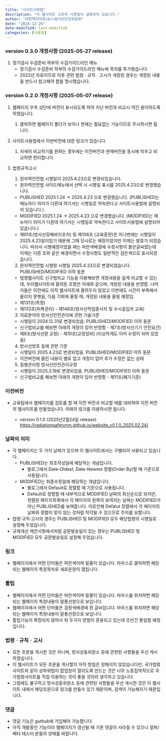 ```yaml
---
title: "사이트사용법"
description: "이 웹사이트 고유의 사용법이 설명되어 있습니다."
author: "대한핵의학회<br>방사선안전위원회"
date: "2024-12-20"
date-modified: last-modified
categories: [사용법]
---
```


### version 0.3.0 개정사항 (2025-05-27 release)

1.  정기검사 수검준비 하부의 수검가이드라인 메뉴
    -   정기검사 수검준비 하부의 수검가이드라인 메뉴에 목차를 추가했습니다.
    -   2022년 자료이므로 이후 관련 법령ㆍ규칙ㆍ고시가 개정된 경우는 개정된 내용을 반드시 참고해야 함을 명시했습니다.

### version 0.2.0 개정사항 (2025-05-07 release)

1.  웹페이지 우측 상단에 버전이 표시되도록 하여 지난 버전과 비교시 약간 용이하도록 하였습니다.

    1)  클릭하면 웹페이지 폴더가 보이나 현재는 필요없는 기능이므로 무시하시면 됩니다.

2.  사이트사용법에서 이번버전에 대한 링크가 있습니다.

    1)  자세히 비교하기를 원하는 경우에는 이전버전과 현재버전을 동시에 띄우고 비교하면 편리합니다.

3.  법령규칙고시

    1)  원자력안전법 시행일이 2025.4.23으로 변경되었습니다.

    -   원자력안전법 사이드메뉴에서 선택 시 시행일 표시를 2025.4.23으로 변경했습니다.
    -   PUBLISHED 2025.1.24 -\> 2025.4.23 으로 변경했습니다. (PUBLISHED는 메뉴마다 의미가 다른데 여기서는 시행일로 약속한다고 사이트사용법에 설명되어 있습니다.)
    -   MODIFIED 2025.1.24 -\> 2025.4.23 으로 변경했습니다. (MODIFIED는 메뉴마다 의미가 다른데 여기서는 시행일로 약속한다고 사이트사용법에 설명되어 있습니다.)
    -   제91조(방사선장해바지조치) 및 제106조 (교육훈련)은 지나번에는 시행일이 2025.4.23일이었기 때문에 그때 당시로는 예정이었지만 이제는 발효가 되었습니다. 따라서 시행예정이었을 때는 파란색배경에 수정사항이 붉은글씨였는데 이제는 다른 조와 같은 배경이면서 수정사항도 일반적인 검은색으로 표시되었습니다.

    2)  원자력안전법 시행령 시행일 2025.4.23으로 변경되었습니다. PUBLISHED/MODIFIED 이하 동문

    -   법령웹사이트 신구법비교 기능을 이용해보면 개정내용을 쉽게 비교할 수 있는데, 우리웹사이트에 올려둔 조항은 아래와 같으며, 개정된 내용을 반영함. 나머지들은 이전에도 아직 웹사이트에 올려두지 않았고 이번에도 시간이 부족해서 올리지 못햇음, 다음 기회에 올릴 때, 개정된 내용을 올릴 예정임.
    -   제131조(측정)
    -   제133조(피폭관리) - 제148조(방사선작업종사자 및 수시출입자 교육)

    3)  의료분야의 방사선안전관리에 관한 기술기준

    -   시행일이 2024.12.31로 변경되었음. PUBLISHED/MODIFIED 이하 동문
    -   신구법비교를 해보면 아래의 개정이 있어 반영함 - 제7조(방사선기기 안전요건)
    -   제8조(방사선량 교정) - 제10조(교정장비) (이상하게도 이미 수정이 되어 있었음)

    4)  방사선방호 등에 관한 기준

    -   시행일이 2025.4.23로 변경되었음. PUBLISHED/MODIFIED 이하 동문
    -   이전버전에 올린 내용이 별로 없고 개정이 없어 추가 수정은 없는 상태

    5)  질병관리청 방사선안전관리규정

    -   시행일이 2025.3.19로 변경되었음. PUBLISHED/MODIFIED 이하 동문
    -   신구법비교를 해보면 아래의 개정이 있어 반영함 - 제11조(폐기기준)

### 이전버전

-   교육팀에서 웹페이지를 검토를 할 때 이전 버전과 비교할 때를 대비하여 이전 버전의 웹사이트를 만들었습니다. 아래의 링크를 이용하시면 됩니다.

    -   version 0.1.0 (2025년2월24일 release) [https://radiationsafetynm.github.io/website_v0.1.0_2025.02.24/](https://radiationsafetynm.github.io/website_v0.1.0_2025.02.24/){target="_blank"}

### 날짜의 의미

-   각 웹페이지는 두 가지 날짜가 있으며 이 웹사이트에서는 구별되어 사용되고 있습니다.
    -   PUBLISHED는 최초작성일에 해당하는 개념입니다.
        -   블로그에서 Date-Oldest, Date-Newest 정렬(Order By)할 때 기준으로 사용됩니다.
    -   MODIFIED는 최종수정일에 해당하는 개념입니다.
        -   블로그에서 Default로 정렬할 때 기준으로 사용됩니다.
        -   Default로 정렬할 때 내부적으로 MODIFIED 날짜의 최신순으로 되지만, 정렬된 페이지목록에서 각 페이지의 왼쪽의 보여지는 날짜는 MODIFIED가 아닌 PUBLISHED를 보여줍니다. 이로인해 Defalut 정렬에서 각 페이지의 날짜와 정렬이 맞지 않는 것처럼 착각될 수 있으므로 주의를 요합니다.
-   법령·규칙·고시의 경우는 PUBLISHED 및 MODIFIED 모두 해당법령의 시행일로 설정해 두었습니다.
-   규제개선 제안사항에서처럼 공문발송일이 있는 경우는 PUBLISHED 및 MODIFIED 모두 공문발송일로 설정해 두었습니다.

### 링크

-   웹페이지에서 어떤 단어들은 파란색이며 밑줄이 있습니다. 마우스로 클릭하면 해당되는 웹페이지 특정목차로 새로운창이 열립니다.

### 툴팁

-   웹페이지에서 어떤 단어들은 파란색이며 밑줄이 있습니다. 마우스를 위치하면 해당되는 웹페이지 특정내용이 말풍선창으로 보입니다.
-   웹페이지에서 어떤 단어들은 검정색배경에 흰 글씨입니다. 마우스를 위치하면 해당되는 웹페이지 특정내용이 말풍선창으로 보입니다.
-   툴팁기능이 확정되지 않아서 위 두가지 방법이 혼용되고 있는데 조만간 통일할 예정입니다.

### 법령ㆍ규칙ㆍ고시

-   모든 조문을 게시한 것은 아니며, 방사성동위원소 등에 관련된 사항들을 우선 게시하였습니다.
-   이 웹사이트가 모든 조문을 게시할지 아직 방침은 정해지지 않았습니다만, 국가법령사이트와 같이 상하위법이 팝업창이 열리도록 만드는 것은 너무 노동집약적으로 국가법령사이트를 직접 이용하는 것이 좋을 것이라 생각하고 있습니다.
-   그럼에도 불구하고 방사성동위원소 등에 관련된 사항들을 우선 게시한 것은 이 웹사이트 내에서 해당조문으로 링크를 만들수 있기 때문이며, 검색이 가능해지기 때문입니다.

### 댓글

-   댓글 기능은 guthub에 가입해야 가능합니다.
-   아직 개발중인 기능이라 웹페이지가 갱신될 때 기존 댓글이 사라질 수 있으니 알파/베타 테스터 분들의 양해를 바랍니다.
